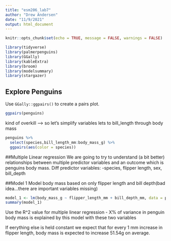 ```yaml
---
title: "esm206_lab7"
author: "Drew Andersen"
date: "11/9/2021"
output: html_document
---
```


```r
knitr::opts_chunk$set(echo = TRUE, message = FALSE, warnings = FALSE)

library(tidyverse)
library(palmerpenguins)
library(GGally)
library(kableExtra)
library(broom)
library(modelsummary)
library(stargazer)
```

## Explore Penguins
Use `GGally::ggpairs()` to create a pairs plot. 

```r
ggpairs(penguins) 
```
kind of overkill --> so let's simplify variables
lets to bill_length through body mass
```r
penguins %>% 
  select(species,bill_length_mm:body_mass_g) %>% 
  ggpairs(aes(color = species))
```

##Multiple Linear regression 
We are going to try to understand (a bit better) relationships between multiple predictor variables and an outcome which is penguins body mass.
Diff predictor variables:
-species, flipper length, sex, bill_depth 

##Model 1
Model body mass based on only flipper length and bill depth(bad idea...there are important variables missing)

```r
model_1 <- lm(body_mass_g ~ flipper_length_mm + bill_depth_mm, data = penguins)
summary(model_1)
```
Use the R^2 value for multiple linear regression
  - X% of variance in penguin body mass is explained by this model with these two variables 
  
If eerything else is held constant we expect that for every 1 mm increase in flipper length, body mass is expected to increase 51.54g on average. 

